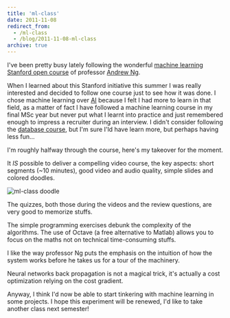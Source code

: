```yaml
---
title: 'ml-class'
date: 2011-11-08
redirect_from:
  - /ml-class
  - /blog/2011-11-08-ml-class
archive: true
---
```


I've been pretty busy lately following the wonderful
[machine learning Stanford open course](http://www.ml-class.org/) of professor
[Andrew Ng](http://ai.stanford.edu/~ang/).

When I learned about this Stanford initiative this summer I was really
interested and decided to follow one course just to see how it was done. I chose
machine learning over [AI](https://www.ai-class.com/) because I felt I had more
to learn in that field, as a matter of fact I have followed a machine learning
course in my final MSc year but never put what I learnt into practice and just
remembered enough to impress a recruiter during an interview. I didn't consider
following the [database course](http://www.db-class.org/), but I'm sure I'ld
have learn more, but perhaps having less fun...

I'm roughly halfway through the course, here's my takeover for the moment.

It _IS_ possible to deliver a compelling video course, the key aspects: short
segments (~10 minutes), good video and audio quality, simple slides and colored
doodles.

![ml-class doodle](./ml-class.png)

The quizzes, both those during the videos and the review questions, are very
good to memorize stuffs.

The simple programming exercises debunk the complexity of the algorithms. The
use of Octave (a free alternative to Matlab) allows you to focus on the maths
not on technical time-consuming stuffs.

I like the way professor Ng puts the emphasis on the intuition of how the system
works before he takes us for a tour of the machinery.

Neural networks back propagation is not a magical trick, it's actually a cost
optimization relying on the cost gradient.

Anyway, I think I'd now be able to start tinkering with machine learning in some
projects. I hope this experiment will be renewed, I'd like to take another class
next semester!
